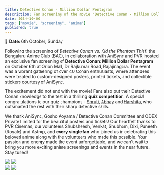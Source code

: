 ```yaml
---
title: Detective Conan - Million Dollar Pentagram
description: Fan screening of the movie "Detective Conan - Million Dollar Pentagram"
date: 2024-10-06
tags: ["movie", "screening", "anime"]
published: true
---
```


📅 **Date:** 6th October, Sunday

Following the screening of *Detective Conan vs. Kid the Phantom Thief*, the Bengaluru Anime Club (BAC), in collaboration with AniSync and PVR, hosted an exclusive fan screening of **Detective Conan: Million Dollar Pentagram** on October 6th at Orion Mall, Dr Rajkumar Road, Rajajinagara. The event was a vibrant gathering of over 40 Conan enthusiasts, where attendees were treated to custom-designed posters, printed tickets, and collectible stickers courtesy of AniSync.

The excitement did not end with the movie! Fans also put their Detective Conan knowledge to the test in a thrilling **quiz competition**. A special congratulations to our quiz champions - [Shruti](https://www.instagram.com/introverted_blue_turtle), [Abhay](https://www.instagram.com/abhay_kumar4) and [Harshita](https://www.instagram.com/shawol_ridsi), who outsmarted the rest with their sharp detective skills.

We thank AniSync, Gosho Aoyama / Detective Conan Committee and ODEX Private Limited for the beautiful posters and tickets! Our heartfelt thanks to PVR Cinemas, our volunteers Shubsheesh, Venkat, Shubham, Dixi, Puneeth (Royale) and Astrop, and **every single fan** who joined us in celebrating this beloved anime along with the volunteers who made this possible. Your passion and energy made the event unforgettable, and we can’t wait to bring you more exciting anime screenings and events in the near future. Stay tuned!

<div style={{ display: 'grid', gridTemplateColumns: '1fr 1fr', gap: '20px', marginBottom: '-40px' }}>
  <img src="/images/archive/conan/2.webp"/>
  <img src="/images/archive/conan/1.webp"/>
</div>

<div style={{ display: 'grid', gridTemplateColumns: '1fr 1fr', gap: '20px', marginBottom: '-40px' }}>
  <img src="/images/archive/conan/3.webp"/>
  <img src="/images/archive/conan/4.webp"/>
</div>
